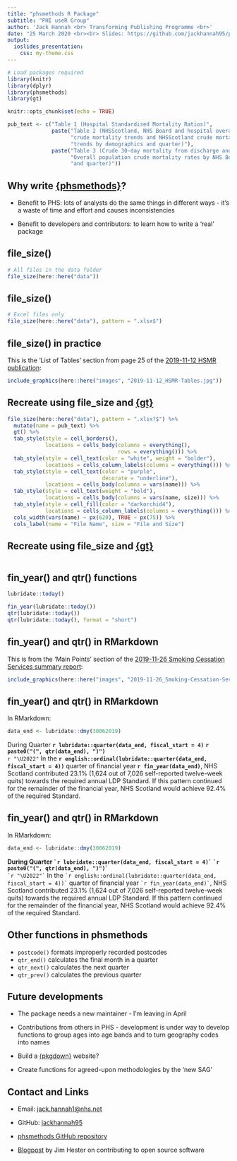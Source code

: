 ```yaml
---
title: "phsmethods R Package"
subtitle: "PHI useR Group"
author: 'Jack Hannah <br> Transforming Publishing Programme <br>'
date: "25 March 2020 <br><br> Slides: https://github.com/jackhannah95/phsmethods-slides"
output:
  ioslides_presentation:
    css: my-theme.css
---
```


```r
# Load packages required
library(knitr)
library(dplyr)
library(phsmethods)
library(gt)

knitr::opts_chunk$set(echo = TRUE)

pub_text <- c("Table 1 (Hospital Standardised Mortality Ratios)",
              paste("Table 2 (NHSScotland, NHS Board and hospital overall", 
                    "crude mortality trends and NHSScotland crude mortality", 
                    "trends by demographics and quarter)"),
              paste("Table 3 (Crude 30-day mortality from discharge and", 
                    "Overall population crude mortality rates by NHS Board", 
                    "and quarter)"))
```

## Why write [{phsmethods}](https://github.com/Health-SocialCare-Scotland/phsmethods)?

- Benefit to PHS: lots of analysts do the same things in different ways - it's a waste of time and effort and causes inconsistencies

- Benefit to developers and contributors: to learn how to write a 'real' package

## file_size()
```r
# All files in the data folder
file_size(here::here("data"))
```

## file_size()
```r
# Excel files only
file_size(here::here("data"), pattern = ".xlsx$")
```

## file_size() in practice
This is the 'List of Tables' section from page 25 of the [2019-11-12 HSMR publication](https://www.isdscotland.org/Health-Topics/Quality-Indicators/Publications/2019-11-12/2019-11-12-HSMR-Report.pdf):

```r
include_graphics(here::here("images", "2019-11-12_HSMR-Tables.jpg"))
```

## Recreate using file_size and [{gt}](https://github.com/rstudio/gt)
```r
file_size(here::here("data"), pattern = ".xlsx?$") %>%
  mutate(name = pub_text) %>%
  gt() %>%
  tab_style(style = cell_borders(),
            locations = cells_body(columns = everything(),
                                   rows = everything())) %>%
  tab_style(style = cell_text(color = "white", weight = "bolder"),
            locations = cells_column_labels(columns = everything())) %>%
  tab_style(style = cell_text(color = "purple", 
                              decorate = "underline"),
            locations = cells_body(columns = vars(name))) %>%
  tab_style(style = cell_text(weight = "bold"),
            locations = cells_body(columns = vars(name, size))) %>%
  tab_style(style = cell_fill(color = "darkorchid4"),
            locations = cells_column_labels(columns = everything())) %>%
  cols_width(vars(name) ~ px(620), TRUE ~ px(75)) %>%
  cols_label(name = "File Name", size = "File and Size")
```

## Recreate using file_size and [{gt}](https://github.com/rstudio/gt)

```r
```

## fin_year() and qtr() functions

```r
lubridate::today()

fin_year(lubridate::today())
qtr(lubridate::today())
qtr(lubridate::today(), format = "short")
```

## fin_year() and qtr() in RMarkdown

This is from the 'Main Points' section of the [2019-11-26 Smoking Cessation Services summary report](https://www.isdscotland.org/Health-Topics/Public-Health/Publications/2019-11-26/2019-11-26-SmokingCessationLDPstandard-Summary.pdf?):

```r
include_graphics(here::here("images", "2019-11-26_Smoking-Cessation-Services.jpg"))
```

## fin_year() and qtr() in RMarkdown

In RMarkdown:

```r
data_end <- lubridate::dmy(30062019)
```

During Quarter **`r lubridate::quarter(data_end, fiscal_start = 4)`** **`r paste0("(", qtr(data_end), ")")`**  
`r "\U2022"` In the **`r english::ordinal(lubridate::quarter(data_end, fiscal_start = 4))`** quarter of financial year **`r fin_year(data_end)`**, NHS Scotland contributed 23.1% (1,624 out of 7,026 self-reported twelve-week quits) towards the required annual LDP Standard. If this pattern continued for the remainder of the financial year, NHS Scotland would achieve 92.4% of the required Standard.

## fin_year() and qtr() in RMarkdown

In RMarkdown:

```r
data_end <- lubridate::dmy(30062019)
```

**During Quarter `` `r
lubridate::quarter(data_end, fiscal_start = 4)` `` `` `r
paste0("(", qtr(data_end), ")")` ``**  
`` `r
"\U2022"` `` In the `` `r
english::ordinal(lubridate::quarter(data_end, fiscal_start = 4))` `` quarter of financial year `` `r
fin_year(data_end)` ``, NHS Scotland contributed 23.1% (1,624 out of 7,026 self-reported twelve-week quits) towards the required annual LDP Standard. If this pattern continued for the remainder of the financial year, NHS Scotland would achieve 92.4% of the required Standard.

## Other functions in phsmethods

- `postcode()` formats improperly recorded postcodes
- `qtr_end()` calculates the final month in a quarter
- `qtr_next()` calculates the next quarter
- `qtr_prev()` calculates the previous quarter

## Future developments

- The package needs a new maintainer - I'm leaving in April

- Contributions from others in PHS - development is under way to develop functions to group ages into age bands and to turn geography codes into names

- Build a [{pkgdown}](https://pkgdown.r-lib.org/) website?

- Create functions for agreed-upon methodologies by the 'new SAG'

## Contact and Links

- Email: [jack.hannah1@nhs.net](mailto:jack.hannah1@nhs.net)

- GitHub: [jackhannah95](https://github.com/jackhannah95)

- [phsmethods GitHub repository](https://github.com/Health-SocialCare-Scotland/phsmethods)

- [Blogpost](https://www.tidyverse.org/blog/2017/08/contributing/) by Jim Hester on contributing to open source software